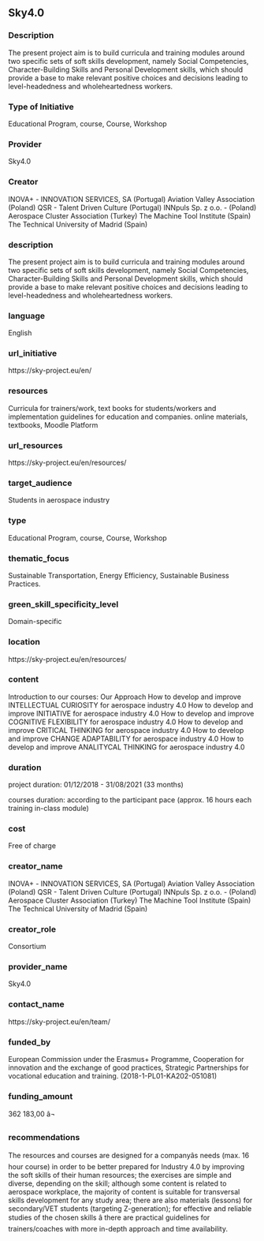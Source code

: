 ## Sky4.0
### Description

The present project aim is to build curricula and training modules around two specific sets of soft skills development, namely Social Competencies, Character-Building Skills and Personal Development skills, which should provide a base to make relevant positive choices and decisions leading to level-headedness and wholeheartedness workers.

### Type of Initiative

Educational Program, course, Course, Workshop

### Provider

Sky4.0

### Creator

INOVA+ - INNOVATION SERVICES, SA (Portugal) 
Aviation Valley Association (Poland) 
QSR - Talent Driven Culture (Portugal)
INNpuls Sp. z o.o. - (Poland)
Aerospace Cluster Association (Turkey)
The Machine Tool Institute (Spain)
The Technical University of Madrid (Spain) 

### description

The present project aim is to build curricula and training modules around two specific sets of soft skills development, namely Social Competencies, Character-Building Skills and Personal Development skills, which should provide a base to make relevant positive choices and decisions leading to level-headedness and wholeheartedness workers.

### language

English

### url_initiative

https://sky-project.eu/en/

### resources

Curricula for trainers/work, text books for students/workers and implementation guidelines for education and companies. online materials, textbooks, Moodle Platform 

### url_resources

https://sky-project.eu/en/resources/

### target_audience

Students in aerospace industry

### type

Educational Program, course, Course, Workshop

### thematic_focus

Sustainable Transportation, Energy Efficiency, Sustainable Business Practices.

### green_skill_specificity_level

Domain-specific

### location

https://sky-project.eu/en/resources/

### content

Introduction to our courses: Our Approach
How to develop and improve INTELLECTUAL CURIOSITY for aerospace industry 4.0
How to develop and improve INITIATIVE for aerospace industry 4.0
How to develop and improve COGNITIVE FLEXIBILITY for aerospace industry 4.0
How to develop and improve CRITICAL THINKING for aerospace industry 4.0
How to develop and improve CHANGE ADAPTABILITY for aerospace industry 4.0
How to develop and improve ANALITYCAL THINKING for aerospace industry 4.0



### duration

project duration: 01/12/2018 - 31/08/2021 (33 months) 

courses duration: according to the participant pace (approx. 16 hours each training in-class module) 

### cost

Free of charge 


### creator_name

INOVA+ - INNOVATION SERVICES, SA (Portugal) 
Aviation Valley Association (Poland) 
QSR - Talent Driven Culture (Portugal)
INNpuls Sp. z o.o. - (Poland)
Aerospace Cluster Association (Turkey)
The Machine Tool Institute (Spain)
The Technical University of Madrid (Spain) 

### creator_role

Consortium

### provider_name

Sky4.0

### contact_name

https://sky-project.eu/en/team/

### funded_by

European Commission under the Erasmus+ Programme, Cooperation for innovation and the exchange of good practices, Strategic Partnerships for vocational education and training. (2018-1-PL01-KA202-051081)

### funding_amount

362 183,00 â¬

### recommendations

The resources and courses are designed for a companyâs needs (max. 16 hour course) in order to be better prepared for Industry 4.0 by improving the soft skills of their human resources; the exercises are simple and diverse, depending on the skill; although some content is related to aerospace workplace, the majority of content is suitable for transversal skills development for any study area; there are also materials (lessons) for secondary/VET students (targeting Z-generation); for effective and reliable studies of the chosen skills â there are practical guidelines for trainers/coaches with more in-depth approach and time availability.

